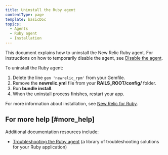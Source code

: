 ```yaml
---
title: Uninstall the Ruby agent
contentType: page
template: basicDoc
topics:
  - Agents
  - Ruby agent
  - Installation
---
```


This document explains how to uninstall the New Relic Ruby agent. For instructions on how to temporarily disable the agent, see [Disable the agent](/docs/agents/manage-apm-agents/installation/disable-apm-agent#ruby).

To uninstall the Ruby agent:

1. Delete the line `gem 'newrelic_rpm'` from your Gemfile.
2. Remove the **newrelic.yml** file from your **RAILS_ROOT/config/** folder.
3. Run **bundle install**.
4. When the uninstall process finishes, restart your app.

For more information about installation, see [New Relic for Ruby](/docs/agents/ruby-agent/getting-started/new-relic-ruby).

## For more help [#more_help]

Additional documentation resources include:

* [Troubleshooting the Ruby agent](/docs/agents/ruby-agent/troubleshooting) (a library of troubleshooting solutions for your Ruby application)
